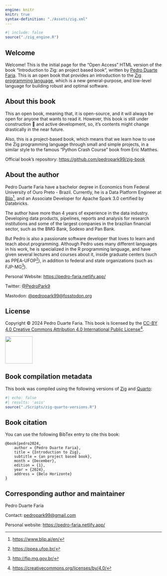 ---
engine: knitr
knitr: true
syntax-definition: "./Assets/zig.xml"
---

```{r}
#| include: false
source("./zig_engine.R")
```


::: {.content-visible when-format="html"}

# Welcome {.unnumbered}

Welcome! This is the initial page for the "Open Access" HTML version of the book "Introduction to Zig: an project based book",
written by [Pedro Duarte Faria](https://pedro-faria.netlify.app/).
This is an open book that provides an introduction to the [Zig programming language](https://ziglang.org/),
which is a new general-purpose, and low-level language for building robust and optimal software.

## About this book {.unnumbered}

This an open book, meaning that, it is open-source, and it will always be open
for anyone that wants to read it. However, this book is still under construction 🚧 and active development,
so, it's contents might change drastically in the near future.

Also, this is a project-based book, which means that we learn how to use the Zig programming language
through small and simple projects, in a similar style to the famous "Python Crash Course" book from Eric Matthes.

Official book's repository: <https://github.com/pedropark99/zig-book>

:::


## About the author

Pedro Duarte Faria have a bachelor degree in Economics from Federal University of Ouro Preto - Brazil.
Currently, he is a Data Platform Engineer at [Blip](https://www.blip.ai/en/)[^blip], and
an Associate Developer for Apache Spark 3.0 certified by Databricks.

[^blip]: <https://www.blip.ai/en/>


The author have more than 4 years of experience in the data industry. Developing data products, pipelines,
reports and analysis for research institutions and some of the largest companies in the
brazilian financial sector, such as the BMG Bank, Sodexo and Pan Bank.

But Pedro is also a passionate software developer that loves to
learn and teach about programming.
Although Pedro uses many different languages in his work, he is specialized in the R programming language, and have given several
lectures and courses about it, inside graduate centers (such as PPEA-UFOP^[<https://ppea.ufop.br/>]),
in addition to federal and state organizations (such as FJP-MG^[<http://fjp.mg.gov.br/>]).


Personal Website: <https://pedro-faria.netlify.app/>

Twitter: [\@PedroPark9](https://twitter.com/PedroPark9)

Mastodon: [\@pedropark99\@fosstodon.org](https://fosstodon.org/@pedropark99)


## License {.unnumbered}

Copyright © 2024 Pedro Duarte Faria. This book is licensed by the [CC-BY 4.0 Creative Commons Attribution 4.0 International Public License](https://creativecommons.org/licenses/by/4.0/)[^cc-license].

[^cc-license]: <https://creativecommons.org/licenses/by/4.0/>

![](Figures/creative-commoms-88x31.png){width=88px}


## Book compilation metadata

This book was compiled using the following versions of [Zig](https://ziglang.org) and [Quarto](https://quarto.org):

```{r}
#| echo: false
#| results: 'asis'
source("./Scripts/zig-quarto-versions.R")
```

## Book citation {.unnumbered}

You can use the following BibTex entry to cite this book:

```
@book{pedro2024,
    author = {Pedro Duarte Faria},
    title = {Introduction to Zig},
    subtitle = {an project based book},
    month = {December},
    edition = {1},
    year = {2024},
    address = {Belo Horizonte}
}
```

## Corresponding author and maintainer {.unnumbered}

Pedro Duarte Faria

Contact: [pedropark99\@gmail.com](mailto:pedropark99@gmail.com)

Personal website: <https://pedro-faria.netlify.app/>
